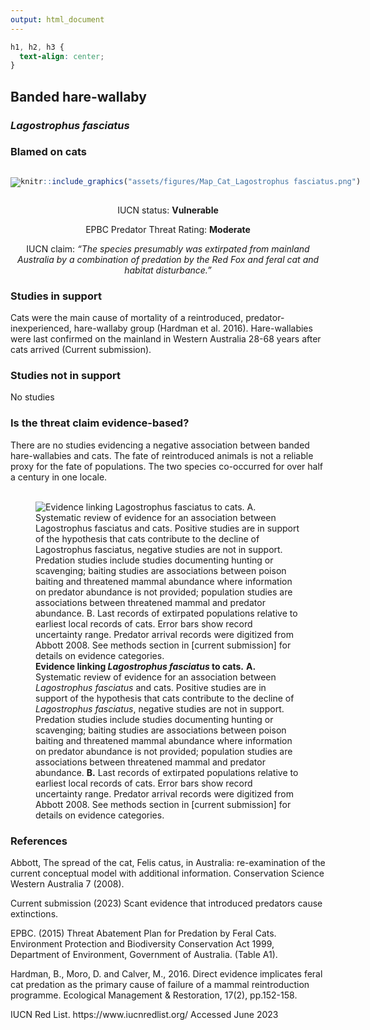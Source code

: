 ```yaml
---
output: html_document
---
```

```css
h1, h2, h3 {
  text-align: center;
}
```

## **Banded hare-wallaby**
### *Lagostrophus fasciatus*
### Blamed on cats

:::: {style="display: flex;"}

[![](assets/photos/Lagostrophus fasciatus.png)](https://www.inaturalist.org/photos/96201735?size=original)

::: {}

:::

::: {}
  ```r
  knitr::include_graphics("assets/figures/Map_Cat_Lagostrophus fasciatus.png")
  ```
:::

::::
<center>
IUCN status: **Vulnerable**

EPBC Predator Threat Rating: **Moderate**

IUCN claim: *"The species presumably was extirpated from mainland Australia by a combination of predation by the Red Fox and feral cat and habitat disturbance."*

</center>

### Studies in support

Cats were the main cause of mortality of a reintroduced, predator-inexperienced, hare-wallaby group (Hardman et al. 2016). Hare-wallabies were last confirmed on the mainland in Western Australia 28-68 years after cats arrived (Current submission).

### Studies not in support

No studies

### Is the threat claim evidence-based?

There are no studies evidencing a negative association between banded hare-wallabies and cats. The fate of reintroduced animals is not a reliable proxy for the fate of populations. The two species co-occurred for over half a century in one locale.
<br>
<br>

![**Evidence linking *Lagostrophus fasciatus* to cats.** **A.** Systematic review of evidence for an association between *Lagostrophus fasciatus* and cats. Positive studies are in support of the hypothesis that cats contribute to the decline of *Lagostrophus fasciatus*, negative studies are not in support. Predation studies include studies documenting hunting or scavenging; baiting studies are associations between poison baiting and threatened mammal abundance where information on predator abundance is not provided; population studies are associations between threatened mammal and predator abundance. **B.** Last records of extirpated populations relative to earliest local records of cats. Error bars show record uncertainty range. Predator arrival records were digitized from Abbott 2008. See methods section in [current submission] for details on evidence categories.](assets/figures/Main_Evidence_Cat_Lagostrophus fasciatus.png)

### References

Abbott, The spread of the cat, Felis catus, in Australia: re-examination of the current conceptual model with additional information. Conservation Science Western Australia 7 (2008).

Current submission (2023) Scant evidence that introduced predators cause extinctions.

EPBC. (2015) Threat Abatement Plan for Predation by Feral Cats. Environment Protection and Biodiversity Conservation Act 1999, Department of Environment, Government of Australia. (Table A1).

Hardman, B., Moro, D. and Calver, M., 2016. Direct evidence implicates feral cat predation as the primary cause of failure of a mammal reintroduction programme. Ecological Management & Restoration, 17(2), pp.152-158.

IUCN Red List. https://www.iucnredlist.org/ Accessed June 2023

